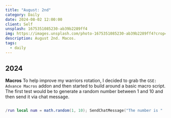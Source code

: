 ```yaml
---
title: "August: 2nd"
category: Daily
date: 2024-08-02 12:00:00
client: Self
unsplash: 1675351085230-ab39b2289ff4
img: https://images.unsplash.com/photo-1675351085230-ab39b2289ff4?crop=entropy&cs=srgb&fm=jpg&ixid=MnwzNjM5Nzd8MHwxfHJhbmRvbXx8fHx8fHx8fDE2ODE3NDg2ODY&ixlib=rb-4.0.3&q=85
description: August 2nd. Macos.
tags:
  - daily
---
```


## 2024

**Macros**
To help improve my warriors rotation, I decided to grab the `GSE: Advance Macros` addon and then started to build around a basic macro script.
The first test would be to generate a random number between 1 and 10 and then send it via chat message.

```lua

/run local num = math.random(1, 10); SendChatMessage("The number is " .. num, "SAY")

```
